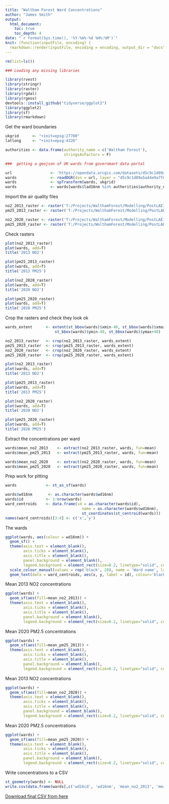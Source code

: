 ```yaml
---
title: "Waltham Forest Ward Concentrations"
author: "James Smith"
output:
  html_document:
    toc: true
    toc_depth: 4
date: "`r format(Sys.time(), '%Y-%m%-%d %H%:%M')`"
knit: (function(inputFile, encoding) {
  rmarkdown::render(inputFile, encoding = encoding, output_dir = "docs", output_file ="ward_concentrations.html") })
---
```


```r
rm(list=ls())

### Loading any missing libraries

library(rvest)
library(stringr)
library(raster)
library(rgdal)
library(rgeos)
devtools::install_github("tidyverse/ggplot2")
library(ggplot2)
library(sf)
library(rmarkdown)
```

Get the ward boundaries
```r
ukgrid      <- "+init=epsg:27700"
latlong     <- "+init=epsg:4326"

authorities <- data.frame(authority_name = c('Waltham Forest'),
                          stringsAsFactors = F)

###  getting a geojson of UK wards from governmant data portal

url                 <- 'https://opendata.arcgis.com/datasets/d5c9c1d89a5a44e9a7f88f182ffe5ba2_2.geojson'
wards               <- readOGR(dsn = url, layer = "d5c9c1d89a5a44e9a7f88f182ffe5ba2_2")
wards               <- spTransform(wards, ukgrid)
wards               <- wards[wards$lad16nm %in% authorities$authority_name,]

```

Import the air quality files
```r

no2_2013_raster <- raster('T:/Projects/WalthamForest/Modelling/PostLAEI2013_WF/2013/ASCII/PostLAEI_2013_WFSpeedUpdate_NO2.asc')
pm25_2013_raster <- raster('T:/Projects/WalthamForest/Modelling/PostLAEI2013_WF/2013/ASCII/PostLAEI_2013_WFSpeedUpdate_PM25.asc')

no2_2020_raster <- raster('T:/Projects/WalthamForest/Modelling/PostLAEI2013_WF/2020/ASCII/no2_2020.asc')
pm25_2020_raster <- raster('T:/Projects/WalthamForest/Modelling/PostLAEI2013_WF/2020/ASCII/pm25_2020.asc')

```

Check rasters
```r
plot(no2_2013_raster)
plot(wards, add=T)
title('2013 NO2')

plot(pm25_2013_raster)
plot(wards, add=T)
title('2013 PM25')

plot(no2_2020_raster)
plot(wards, add=T)
title('2020 NO2')

plot(pm25_2020_raster)
plot(wards, add=T)
title('2020 PM25')
```

Crop the rasters and check they look ok
```r
wards_extent      <- extent(st_bbox(wards)$xmin-40, st_bbox(wards)$xmax+40, 
                      st_bbox(wards)$ymin-40, st_bbox(wards)$ymax+40)

no2_2013_raster   <- crop(no2_2013_raster, wards_extent)
pm25_2013_raster  <- crop(pm25_2013_raster, wards_extent)
no2_2020_raster   <- crop(no2_2020_raster, wards_extent)
pm25_2020_raster  <- crop(pm25_2020_raster, wards_extent)

plot(no2_2013_raster)
plot(wards, add=T)
title('2013 NO2')

plot(pm25_2013_raster)
plot(wards, add=T)
title('2013 PM25')

plot(no2_2020_raster)
plot(wards, add=T)
title('2020 NO2')

plot(pm25_2020_raster)
plot(wards, add=T)
title('2020 PM25')

```

Extract the concentrations per ward
```r

wards$mean_no2_2013    <- extract(no2_2013_raster, wards, fun=mean)
wards$mean_pm25_2013   <- extract(pm25_2013_raster, wards, fun=mean)

wards$mean_no2_2020    <- extract(no2_2020_raster, wards, fun=mean)
wards$mean_pm25_2020   <- extract(pm25_2020_raster, wards, fun=mean)
```

Prep work for pltting
```r
wards             <- st_as_sf(wards)

wards$wd16nm       <- as.character(wards$wd16nm)
wards$id          <- 1:nrow(wards)
ward_centroids    <- data.frame(id = as.character(wards$id),
                                  name = as.character(wards$wd16nm),
                                  st_coordinates(st_centroid(wards)))
names(ward_centroids)[3:4] <- c('x','y') 
```

The wards
```r
ggplot(wards, aes(colour = wd16nm)) +
  geom_sf() +
  theme(axis.text = element_blank(),
        axis.ticks = element_blank(),
        axis.title = element_blank(),
        panel.background = element_blank(),
        legend.background = element_rect(size=0.2, linetype="solid", colour ="black")) +
  scale_colour_manual(values = rep('black', 20), name = 'Ward name', labels = paste(1:20, wards$wd16nm)) +
  geom_text(data = ward_centroids, aes(x, y, label = id), colour='black')
```

Mean 2013 NO2 concentrations
```r
ggplot(wards) +
  geom_sf(aes(fill=mean_no2_2013)) +
  theme(axis.text = element_blank(),
        axis.ticks = element_blank(),
        axis.title = element_blank(),
        panel.background = element_blank(),
        legend.background = element_rect(size=0.2, linetype="solid", colour ="black"))
```

Mean 2020 PM2.5 concentrations
```r
ggplot(wards) +
  geom_sf(aes(fill=mean_pm25_2013)) +
  theme(axis.text = element_blank(),
        axis.ticks = element_blank(),
        axis.title = element_blank(),
        panel.background = element_blank(),
        legend.background = element_rect(size=0.2, linetype="solid", colour ="black"))
```

Mean 2013 NO2 concentrations
```r
ggplot(wards) +
  geom_sf(aes(fill=mean_no2_2020)) +
  theme(axis.text = element_blank(),
        axis.ticks = element_blank(),
        axis.title = element_blank(),
        panel.background = element_blank(),
        legend.background = element_rect(size=0.2, linetype="solid", colour ="black"))
```

Mean 2020 PM2.5 concentrations
```r
ggplot(wards) +
  geom_sf(aes(fill=mean_pm25_2020)) +
  theme(axis.text = element_blank(),
        axis.ticks = element_blank(),
        axis.title = element_blank(),
        panel.background = element_blank(),
        legend.background = element_rect(size=0.2, linetype="solid", colour ="black"))
```

Write concentrations to a CSV
```r
st_geometry(wards) <- NULL
write.csv(data.frame(wards[,c('wd16cd', 'wd16nm', 'mean_no2_2013', 'mean_pm25_2013', 'mean_no2_2020', 'mean_pm25_2020')]), 'wf_ward_concs.csv', row.names = F)
```

[Download final CSV from here](https://raw.githubusercontent.com/JimShady/waltham_forest/master/wf_ward_concs.csv)
